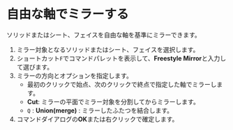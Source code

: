 
# 自由な軸でミラーする

ソリッドまたはシート、フェイスを自由な軸を基準にミラーできます。

<KinouGaiyou shortcut="" command="Freestyle Mirror" button="" />

1. ミラー対象となるソリッドまたはシート、フェイスを選択します。
2. ショートカット`F`でコマンドパレットを表示して、**Freestyle Mirror**と入力して選びます。
3. ミラーの方向とオプションを指定します。
    - 最初のクリックで始点、次のクリックで終点で指定した軸でミラーします。
    - **Cut**: ミラーの平面でミラー対象を分割してからミラーします。
    - `Q` : **Union(merge)** : ミラーしたふたつを結合します。
4. コマンドダイアログの**OK**または右クリックで確定します。
